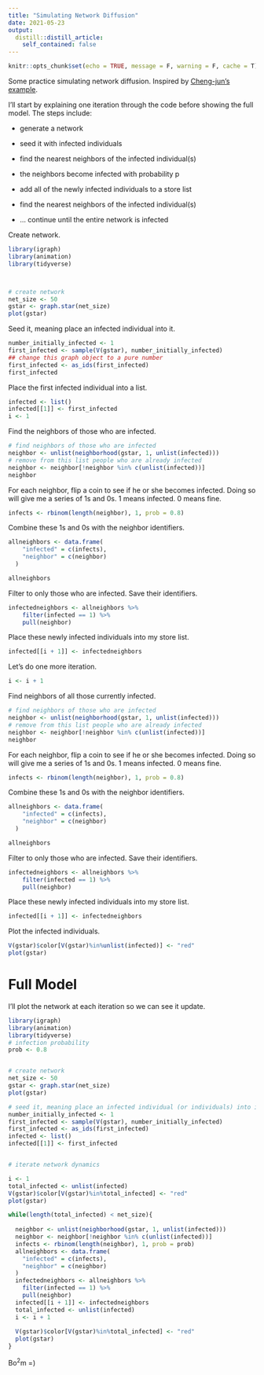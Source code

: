```yaml
---
title: "Simulating Network Diffusion"
date: 2021-05-23
output:
  distill::distill_article:
    self_contained: false
---
```



```r
knitr::opts_chunk$set(echo = TRUE, message = F, warning = F, cache = T)
```

Some practice simulating network diffusion. Inspired by [Cheng-jun's example](https://chengjunwang.com/post/en/2014-03-09-simulate-network-diffusion-with-r/). 

I'll start by explaining one iteration through the code before showing the full model. The steps include:

* generate a network

* seed it with infected individuals

* find the nearest neighbors of the infected individual(s)

* the neighbors become infected with probability p

* add all of the newly infected individuals to a store list

* find the nearest neighbors of the infected individual(s)

* ... continue until the entire network is infected


Create network.

```r
library(igraph)
library(animation)
library(tidyverse)



# create network
net_size <- 50
gstar <- graph.star(net_size)
plot(gstar)

```

Seed it, meaning place an infected individual into it. 

```r

number_initially_infected <- 1
first_infected <- sample(V(gstar), number_initially_infected)
## change this graph object to a pure number
first_infected <- as_ids(first_infected)
first_infected

```

Place the first infected individual into a list.

```r
infected <- list()
infected[[1]] <- first_infected
i <- 1
```

Find the neighbors of those who are infected.

```r
# find neighbors of those who are infected
neighbor <- unlist(neighborhood(gstar, 1, unlist(infected)))
# remove from this list people who are already infected
neighbor <- neighbor[!neighbor %in% c(unlist(infected))]
neighbor
```

For each neighbor, flip a coin to see if he or she becomes infected. Doing so will give me a series of 1s and 0s. 1 means infected. 0 means fine.

```r
infects <- rbinom(length(neighbor), 1, prob = 0.8)

```

Combine these 1s and 0s with the neighbor identifiers.

```r
allneighbors <- data.frame(
    "infected" = c(infects),
    "neighbor" = c(neighbor)
  )

allneighbors
```

Filter to only those who are infected. Save their identifiers.

```r
infectedneighbors <- allneighbors %>% 
    filter(infected == 1) %>% 
    pull(neighbor)

```

Place these newly infected individuals into my store list.

```r
infected[[i + 1]] <- infectedneighbors
```

Let's do one more iteration.

```r
i <- i + 1
```


Find neighbors of all those currently infected.

```r
# find neighbors of those who are infected
neighbor <- unlist(neighborhood(gstar, 1, unlist(infected)))
# remove from this list people who are already infected
neighbor <- neighbor[!neighbor %in% c(unlist(infected))]
neighbor
```

For each neighbor, flip a coin to see if he or she becomes infected. Doing so will give me a series of 1s and 0s. 1 means infected. 0 means fine.

```r
infects <- rbinom(length(neighbor), 1, prob = 0.8)

```

Combine these 1s and 0s with the neighbor identifiers.

```r
allneighbors <- data.frame(
    "infected" = c(infects),
    "neighbor" = c(neighbor)
  )

allneighbors
```

Filter to only those who are infected. Save their identifiers.

```r
infectedneighbors <- allneighbors %>% 
    filter(infected == 1) %>% 
    pull(neighbor)

```

Place these newly infected individuals into my store list.

```r
infected[[i + 1]] <- infectedneighbors
```


Plot the infected individuals.

```r
V(gstar)$color[V(gstar)%in%unlist(infected)] <- "red"
plot(gstar)
```


# Full Model

I'll plot the network at each iteration so we can see it update. 

```r
library(igraph)
library(animation)
library(tidyverse)
# infection probability
prob <- 0.8 


# create network
net_size <- 50
gstar <- graph.star(net_size)
plot(gstar)

# seed it, meaning place an infected individual (or individuals) into it
number_initially_infected <- 1
first_infected <- sample(V(gstar), number_initially_infected)
first_infected <- as_ids(first_infected)
infected <- list()
infected[[1]] <- first_infected


# iterate network dynamics

i <- 1
total_infected <- unlist(infected)
V(gstar)$color[V(gstar)%in%total_infected] <- "red"
plot(gstar)

while(length(total_infected) < net_size){
  
  neighbor <- unlist(neighborhood(gstar, 1, unlist(infected)))
  neighbor <- neighbor[!neighbor %in% c(unlist(infected))]
  infects <- rbinom(length(neighbor), 1, prob = prob)
  allneighbors <- data.frame(
    "infected" = c(infects),
    "neighbor" = c(neighbor)
  )
  infectedneighbors <- allneighbors %>% 
    filter(infected == 1) %>% 
    pull(neighbor)
  infected[[i + 1]] <- infectedneighbors
  total_infected <- unlist(infected)
  i <- i + 1
  
  V(gstar)$color[V(gstar)%in%total_infected] <- "red"
  plot(gstar)
}
```



Bo$^2$m =)
